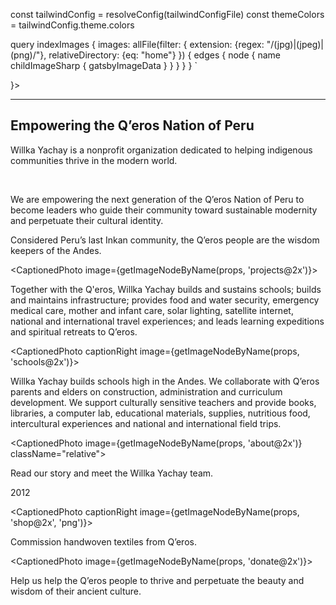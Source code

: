const tailwindConfig = resolveConfig(tailwindConfigFile)
const themeColors = tailwindConfig.theme.colors



  query indexImages {
    images: allFile(filter: {
      extension: {regex: "/(jpg)|(jpeg)|(png)/"}, 
      relativeDirectory: {eq: "home"}
    }) {
      edges {
        node {
          name
          childImageSharp {
            gatsbyImageData
          }
        }
      }
    }
  }
`

<section className="min-h-screen mb-[30vh]">
  <CoverPhoto bg={<BgVideo src={IntroMp4} />}>
    <Logotype horizontal className="fill-cloud block w-[55%] mx-auto"/>
    <hr className="h-0.5 bg-cloud my-20 w-2/3 mx-auto"/>
    <h2 className="text-center">Empowering the Q’eros Nation of Peru</h2>
    <div className="w-full h-50"></div>
  </CoverPhoto>
</section>

<section className="min-h-[10vh]">
  <div className="w-1/2 mx-auto mb-[30vh] text-xl leading-6">
  <ColorChangingText colors={[themeColors.darkBrown, themeColors.hotPink, themeColors.hotPink]}>
    
  Willka Yachay is a nonprofit organization dedicated to helping indigenous communities thrive in the modern world.

  <br/>

  We are empowering the next generation of the Q’eros Nation of Peru to become leaders who guide their community toward sustainable modernity and perpetuate their cultural identity.

  </ColorChangingText>
  </div>
</section>

<section className="min-h-screen mb-[30vh]">
<CaptionedPhoto captionRight image={getImageNodeByName(props, 'cover@2x')}>

  <CtaButton text='Q’eros' caption="Who we support" to="/qeros" />

  Considered Peru’s last Inkan community, the Q’eros people are the wisdom keepers of the Andes.

</CaptionedPhoto>
</section>


<section className="min-h-screen mb-[30vh]">

<CaptionedPhoto image={getImageNodeByName(props, 'projects@2x')}>

  <CtaButton text='Projects' caption="What we do" to="/projects" />

  Together with the Q'eros, Willka Yachay builds and sustains schools; builds and maintains infrastructure; provides food and water security, emergency medical care, mother and infant care, solar lighting, satellite internet, national and international travel experiences; and leads learning expeditions and spiritual retreats to Q’eros.

</CaptionedPhoto>
</section>

<section className="min-h-screen mb-[30vh]">

<CaptionedPhoto captionRight image={getImageNodeByName(props, 'schools@2x')}>

  <CtaButton text='Schools' caption="Our education initiative" to="/schools" />

  Willka Yachay builds schools high in the Andes. We collaborate with Q’eros parents and elders on construction, administration and curriculum development. We support culturally sensitive teachers and provide books, libraries, a computer lab, educational materials, supplies, nutritious food, intercultural experiences and national and international field trips.

</CaptionedPhoto>
</  section>

<section className="min-h-screen mb-[30vh]">

<CaptionedPhoto image={getImageNodeByName(props, 'about@2x')} className="relative">

  <CtaButton text='About' caption="Who we are" to="/about" />

  Read our story and meet the Willka Yachay team.

  <span class="absolute bottom-1 right-1">2012</span>

</CaptionedPhoto>
</section>

<section className="min-h-screen mb-[30vh]">

<CaptionedPhoto captionRight image={getImageNodeByName(props, 'shop@2x', 'png')}>

  <CtaButton text='Shop' caption="Our weaving cooperative" to="/shop" />

  Commission handwoven textiles from Q’eros.

</CaptionedPhoto>
</section>

<section className="min-h-screen mb-[30vh]">

<CaptionedPhoto image={getImageNodeByName(props, 'donate@2x')}>

  <CtaButton text='Donate' caption="Support our work" to="/donate" />

  Help us help the Q’eros people to thrive and perpetuate the beauty and wisdom of their ancient culture.

</CaptionedPhoto>
</section>